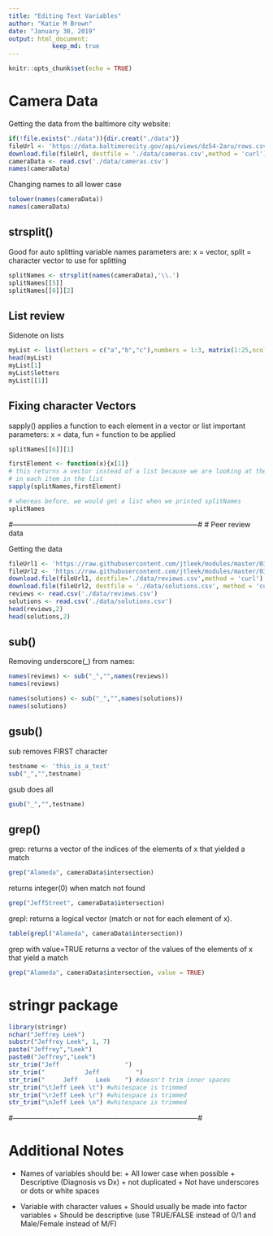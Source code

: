 ```yaml
---
title: "Editing Text Variables"
author: "Katie M Brown"
date: "January 30, 2019"
output: html_document:
            keep_md: true
---
```


```r
knitr::opts_chunk$set(echo = TRUE)
```

# Camera Data

Getting the data from the baltimore city website:

```r
if(!file.exists("./data")){dir.creat("./data")}
fileUrl <- 'https://data.baltimorecity.gov/api/views/dz54-2aru/rows.csv?accessType=DOWNLOAD'
download.file(fileUrl, destfile = './data/cameras.csv',method = 'curl')
cameraData <- read.csv('./data/cameras.csv')
names(cameraData)
```

Changing names to all lower case

```r
tolower(names(cameraData))
names(cameraData)
```

## strsplit() 
Good for auto splitting variable names
parameters are: x = vector, split = character vector to use for splitting

```r
splitNames <- strsplit(names(cameraData),'\\.')
splitNames[[5]]
splitNames[[6]][2]
```

## List review
Sidenote on lists
```r
myList <- list(letters = c("a","b","c"),numbers = 1:3, matrix(1:25,ncol=5))
head(myList)
myList[1]
myList$letters
myList[[1]]
```

## Fixing character Vectors
sapply() applies a function to each element in a vector or list
important parameters: x = data, fun = function to be applied

```r
splitNames[[6]][1]

firstElement <- function(x){x[1]}
# this returns a vector instead of a list because we are looking at the first element
# in each item in the list
sapply(splitNames,firstElement)

# whereas before, we would get a list when we printed splitNames
splitNames
```

#------------------------------------------------------------------------------#
# Peer review data

Getting the data
```r

fileUrl1 <- 'https://raw.githubusercontent.com/jtleek/modules/master/03_GettingData/04_01_editingTextVariables/data/reviews.csv'
fileUrl2 <- 'https://raw.githubusercontent.com/jtleek/modules/master/03_GettingData/04_01_editingTextVariables/data/solutions.csv'
download.file(fileUrl1, destfile='./data/reviews.csv',method = 'curl')
download.file(fileUrl2, destfile = './data/solutions.csv', method = 'curl')
reviews <- read.csv('./data/reviews.csv')
solutions <- read.csv('./data/solutions.csv')
head(reviews,2)
head(solutions,2)
```

## sub()
Removing underscore(_) from names:
```r
names(reviews) <- sub("_","",names(reviews))
names(reviews)

names(solutions) <- sub("_","",names(solutions))
names(solutions)
```

## gsub()
sub removes FIRST character
```r
testname <- 'this_is_a_test'
sub("_","",testname)
```

gsub does all
```r
gsub("_","",testname)
```

## grep()

grep:  returns a vector of the indices of the elements of x that yielded a match
```r
grep("Alameda", cameraData$intersection)
```

returns integer(0) when match not found
```r
grep("JeffStreet", cameraData$intersection)
```

grepl: returns a logical vector (match or not for each element of x).
```r
table(grepl("Alameda", cameraData$intersection))
```

grep with value=TRUE returns a vector of the values of the elements of x that yield a match
```r
grep("Alameda", cameraData$intersection, value = TRUE)
```

# stringr package

```r
library(stringr)
nchar("Jeffrey Leek")
substr("Jeffrey Leek", 1, 7)
paste("Jeffrey","Leek")
paste0("Jeffrey","Leek")
str_trim("Jeff                  ")
str_trim("           Jeff          ")
str_trim("     Jeff     Leek    ") #doesn't trim inner spaces
str_trim("\tJeff Leek \t") #whitespace is trimmed
str_trim("\rJeff Leek \r") #whitespace is trimmed
str_trim("\nJeff Leek \n") #whitespace is trimmed
```

#------------------------------------------------------------------------------#

# Additional Notes

* Names of variables should be:
      + All lower case when possible
      + Descriptive (Diagnosis vs Dx)
      + not duplicated
      + Not have underscores or dots or white spaces
      
* Variable with character values
      + Should usually be made into factor variables
      + Should be descriptive (use TRUE/FALSE instead of 0/1 and Male/Female instead of M/F)